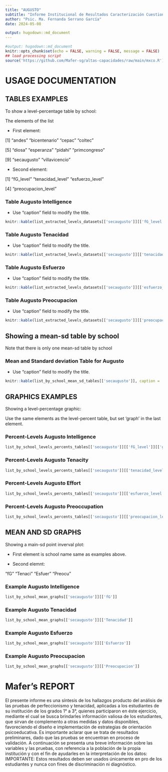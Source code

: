 ```yaml
---
title: "AUGUSTO"
subtitle: "Informe Institucional de Resultados Caracterización Cuestionarios Perfeccionismo y Tenacidad "
author: "Psic. Ma. Fernanda Serrano García"
date: 2024-05-08

output: hugodown::md_document
---
```


```r
#output: hugodown::md_document
knitr::opts_chunk$set(echo = FALSE, warning = FALSE, message = FALSE)
## load processing script
source('https://github.com/Mafer-sg/altas-capacidades/raw/main/mxco.R')
```


# USAGE DOCUMENTATION
## TABLES EXAMPLES
To show a level-percentage table by school:

The elements of the list

- First element:

 [1] "andes"         "bicentenario"  "cepac"         "coltec"

 [5] "diosa"         "esperanza"     "pidahi"        "primcongreso"

 [9] "secaugusto"    "villavicencio"

- Second element:

[1] "fG_level"           "tenacidad_level"         "esfuerzo_level"

[4] "preocupacion_level"

### Table Augusto Intelligence

- Use "caption" field to modify the title.

```r
knitr::kable(list_extracted_levels_datasets[['secaugusto']][['fG_level']], caption = 'Nivel de Inteligencia', digits = 1)
```
### Table Augusto Tenacidad

- Use "caption" field to modify the title.

```r
knitr::kable(list_extracted_levels_datasets[['secaugusto']][['tenacidad_level']], caption = 'Nivel de Tenacidad', digits = 1)
```
### Table Augusto Esfuerzo

- Use "caption" field to modify the title.

```r
knitr::kable(list_extracted_levels_datasets[['secaugusto']][['esfuerzo_level']], caption = 'Nivel de Esfuerzo', digits = 1)
```
### Table Augusto Preocupacion

- Use "caption" field to modify the title.

```r
knitr::kable(list_extracted_levels_datasets[['secaugusto']][['preocupacion_level']], caption = 'Nivel de Preocupacion', digits = 1)
```

## Showing a mean-sd table by school
Note that there is only one mean-sd table by school

### Mean and Standard deviation Table for Augusto

- Use "caption" field to modify the title.

```r
knitr::kable(list_by_school_mean_sd_tables[['secaugusto']], caption = 'secaugusto', digits = 1)
```

## GRAPHICS EXAMPLES
Showing a level-percentage graphic:

Use the same elements as the level-percent table, but set 'graph' in the last element.

### Percent-Levels Augusto Intelligence

```r
list_by_school_levels_percents_tables[['secaugusto']][['fG_level']][['graph']]
```

### Percent-Levels Augusto Tenacity

```r
list_by_school_levels_percents_tables[['secaugusto']][['tenacidad_level']][['graph']]
```

### Percent-Levels Augusto Effort

```r
list_by_school_levels_percents_tables[['secaugusto']][['esfuerzo_level']][['graph']]
```

### Percent-Levels Augusto Preoccupation

```r
list_by_school_levels_percents_tables[['secaugusto']][['preocupacion_level']][['graph']]
```

## MEAN AND SD GRAPHS
Showing a main-sd point inverval plot:

- First element is school name same as examples above.

- Second elemnt:

 "fG"     "Tenaci" "Esfuer" "Preocu"


### Example Augusto Intelligence

```r
list_by_school_mean_graphs[['secaugusto']][['fG']]
```

### Example Augusto Tenacidad

```r
list_by_school_mean_graphs[['secaugusto']][['Tenacidad']]
```

### Example Augusto Esfuerzo

```r
list_by_school_mean_graphs[['secaugusto']][['Esfuerzo']]
```

### Example Augusto Preocupacion

```r
list_by_school_mean_graphs[['secaugusto']][['Preocupacion']]
```

# Mafer's REPORT
El presente informe es una síntesis de los hallazgos producto del análisis de las pruebas de perfeccionismo y tenacidad, aplicadas a los estudiantes de su institución de los grados 1° a 3°, quienes participaron en éste ejercicio, mediante el cual se busca brindarles información valiosa de los estudiantes, que sirvan de complemento a otras medidas y datos disponibles, favoreciendo el diseño e implementación de estrategias de orientación psicoeducativa. Es importante aclarar que se trata de resultados preliminares, dado que las pruebas se encuentran en proceso de validación. 
A continuación se presenta una breve información sobre las variables y las pruebas, con referencia a la población de la propia institución y con el fin de ayudarles en la interpretación de los datos:
IMPORTANTE: Estos resultados deben ser usados únicamente en pro de los estudiantes y nunca con fines de discriminación ni diagnóstico. 
